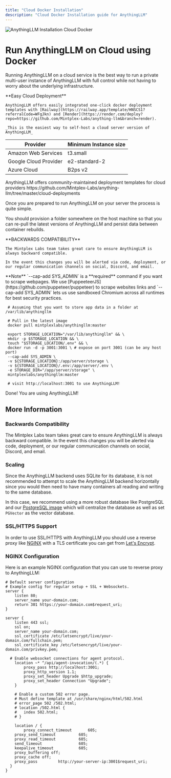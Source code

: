 ```yaml
---
title: "Cloud Docker Installation"
description: "Cloud Docker Installation guide for AnythingLLM"
---
```



<Image
  src="/images/getting-started/installation/cloud-docker/header-image.png"
  height={1080}
  width={1920}
  quality={100}
  alt="AnythingLLM Installation Cloud Docker"
/>

# Run AnythingLLM on Cloud using Docker

Running AnythingLLM on a cloud service is the best way to run a private multi-user instance of AnythingLLM with full control while not having to worry about the underlying infrastructure.

<Callout type="info" emoji="💡">
  **Easy Cloud Deployment**

    AnythingLLM offers easily integrated one-click docker deployment templates with [Railway](https://railway.app/template/HNSCS1?referralCode=WFgJkn) and [Render](https://render.com/deploy?repo=https://github.com/Mintplex-Labs/anything-llm&branch=render).

    _This is the easiest way to self-host a cloud server version of AnythingLLM_

</Callout>

| Provider              | Minimum Instance size |
| --------------------- | --------------------- |
| Amazon Web Services   | t3.small              |
| Google Cloud Provider | e2-standard-2         |
| Azure Cloud           | B2ps v2               |

<Callout type="info" emoji="💡">
  AnythingLLM offers community-maintained deployment templates for cloud
  providers
  https://github.com/Mintplex-Labs/anything-llm/tree/master/cloud-deployments
</Callout>

Once you are prepared to run AnythingLLM on your server the process is quite simple.

You should provision a folder somewhere on the host machine so that you can re-pull the latest versions of AnythingLLM and persist data between container rebuilds.

<Callout type="warning" emoji="⚠️">
  **BACKWARDS COMPATIBILITY**

    The Mintplex Labs team takes great care to ensure AnythingLLM is always backward compatible.

    In the event this changes you will be alerted via code, deployment, or our regular communication channels on social, Discord, and email.

</Callout>

<Callout type="info" emoji="️💡">
  **Note** `--cap-add SYS_ADMIN` is a **required** command if you want to scrape
  webpages. We use [PuppeeteerJS](https://github.com/puppeteer/puppeteer) to
  scrape websites links and `--cap-add SYS_ADMIN` lets us use sandboxed Chromium
  across all runtimes for best security practices.
</Callout>

```shell copy showLineNumbers
 # Assuming that you want to store app data in a folder at /var/lib/anythingllm

 # Pull in the latest image
 docker pull mintplexlabs/anythingllm:master

 export STORAGE_LOCATION="/var/lib/anythingllm" && \
 mkdir -p $STORAGE_LOCATION && \
 touch "$STORAGE_LOCATION/.env" && \
 docker run -d -p 3001:3001 \ # expose on port 3001 (can be any host port)
 --cap-add SYS_ADMIN \
 -v ${STORAGE_LOCATION}:/app/server/storage \
 -v ${STORAGE_LOCATION}/.env:/app/server/.env \
 -e STORAGE_DIR="/app/server/storage" \
 mintplexlabs/anythingllm:master

 # visit http://localhost:3001 to use AnythingLLM!
```

Done! You are using AnythingLLM!


## More Information

### Backwards Compatibility

The Mintplex Labs team takes great care to ensure AnythingLLM is always backward compatible.
In the event this changes you will be alerted via code, deployment, or our regular communication channels on social, Discord, and email.

### Scaling

Since the AnythingLLM backend uses SQLite for its database, it is not recommended to attempt to scale the AnythingLLM backend horizontally
since you would then need to have many containers all reading and writing to the same database.

In this case, we recommend using a more robust database like PostgreSQL and our [PostgreSQL image](/installation-docker/available-images#pg) which will centralize the database as well as set `PGVector` as the vector database.

### SSL/HTTPS Support

In order to use SSL/HTTPS with AnythingLLM you should use a reverse proxy like [NGINX](https://www.nginx.com/) with a TLS certificate you can get from [Let's Encrypt](https://letsencrypt.org/).

### NGINX Configuration

Here is an example NGINX configuration that you can use to reverse proxy to AnythingLLM:

```nginx
# Default server configuration
# Example config for regular setup + SSL + Websockets.
server {
	listen 80;
	server_name your-domain.com;
	return 301 https://your-domain.com$request_uri;
}

server {
	listen 443 ssl;
	ssl on;
	server_name your-domain.com;
	ssl_certificate /etc/letsencrypt/live/your-domain.com/fullchain.pem;
	ssl_certificate_key /etc/letsencrypt/live/your-domain.com/privkey.pem;	

  # Enable websocket connections for agent protocol.
	location ~* ^/api/agent-invocation/(.*) {
		proxy_pass http://localhost:3001;
		proxy_http_version 1.1;
		proxy_set_header Upgrade $http_upgrade;
		proxy_set_header Connection "Upgrade";
	}

	# Enable a custom 502 error page.
	# Must define template at /usr/share/nginx/html/502.html
	# error_page 502 /502.html;
    # location /502.html {
    #   index 502.html;
    # }

	location / {
		proxy_connect_timeout       605;
    proxy_send_timeout          605;
    proxy_read_timeout          605;
    send_timeout                605;
    keepalive_timeout           605;
    proxy_buffering off;
    proxy_cache off;
    proxy_pass         http://your-server-ip:3001$request_uri;
  }
}
```